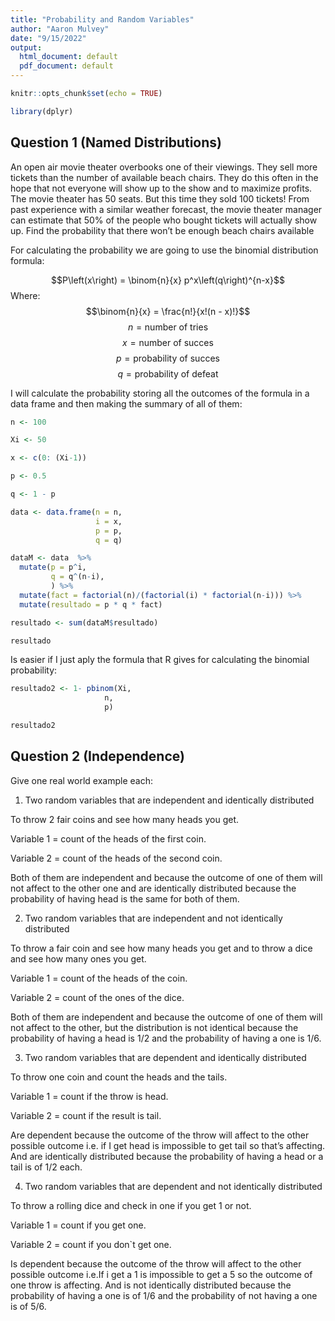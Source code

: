 ```yaml
---
title: "Probability and Random Variables"
author: "Aaron Mulvey"
date: "9/15/2022"
output:
  html_document: default
  pdf_document: default
---
```


```r
knitr::opts_chunk$set(echo = TRUE)

library(dplyr)

```

## Question 1 (Named Distributions) 

An open air movie theater overbooks one of their viewings. They sell more tickets than the number of
available beach chairs. They do this often in the hope that not everyone will show up to the show and to
maximize profits. The movie theater has 50 seats. But this time they sold 100 tickets! From past experience
with a similar weather forecast, the movie theater manager can estimate that 50% of the people who bought
tickets will actually show up. Find the probability that there won’t be enough beach chairs available

For calculating the probability we are going to use the binomial distribution formula:

$$P\left(x\right) = \binom{n}{x} p^x\left(q\right)^{n-x}$$ 
Where:
$$\binom{n}{x} = \frac{n!}{x!(n - x)!}$$
$$n = \text {number of tries}$$
$$x = \text{number of succes}$$
$$p = \text{probability of succes}$$
$$q = \text{probability of defeat}$$

I will calculate the probability storing all the outcomes of the formula in a data frame and then
making the summary of all of them:


```r

n <- 100

Xi <- 50

x <- c(0: (Xi-1))

p <- 0.5

q <- 1 - p

data <- data.frame(n = n,
                   i = x,
                   p = p,
                   q = q)

dataM <- data  %>%
  mutate(p = p^i,
         q = q^(n-i),
         ) %>%
  mutate(fact = factorial(n)/(factorial(i) * factorial(n-i))) %>%
  mutate(resultado = p * q * fact)

resultado <- sum(dataM$resultado)

resultado

```

Is easier if I just aply the formula that R gives for calculating the binomial probability:


```r

resultado2 <- 1- pbinom(Xi,
                     n,
                     p)

resultado2

```

## Question 2 (Independence) 

Give one real world example each:

1. Two random variables that are independent and identically distributed

To throw 2 fair coins and see how many heads you get.

Variable 1 = count of the heads of the first coin.

Variable 2 = count of the heads of the second coin.

Both of them are independent and because the outcome of one of them will not affect to the other one and are identically distributed because the probability of having head is the same for both of them.


2. Two random variables that are independent and not identically distributed

To throw a fair coin  and see how many heads you get and to throw a dice and see how many ones you get.

Variable 1 = count of the heads of the coin.

Variable 2 = count of the ones of the dice.

Both of them are independent and because the outcome of one of them will not affect to the other,
but the distribution is not identical because the probability of having a head is 1/2 and the probability of having a one is 1/6.

3. Two random variables that are dependent and identically distributed

To throw one coin and count the heads and the tails.

Variable 1 = count if the throw is head.

Variable 2 = count if the result is tail.

Are dependent because the outcome of the throw will affect to the other possible outcome i.e. if I get head is impossible to get tail so that's affecting. And are identically distributed because the probability of having a head or a tail is of 1/2 each.

4. Two random variables that are dependent and not identically distributed

To throw a rolling dice and check in one if you get 1 or not.

Variable 1 = count if you get one.

Variable 2 = count if you don`t get one.

Is dependent because the outcome of the throw will affect to the other possible outcome i.e.If
i get a 1 is impossible to get a 5 so the outcome of one throw is affecting.
And is not identically distributed because the probability of having a one is of 1/6 and the probability of not having a one is of 5/6.




